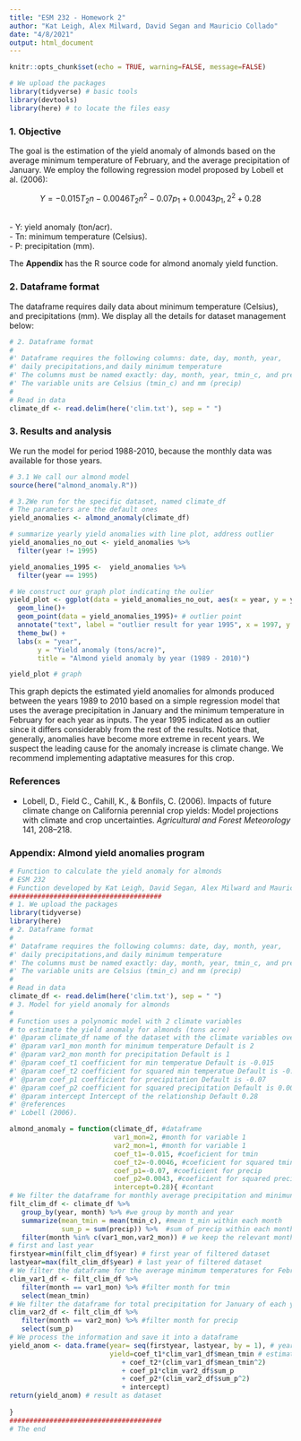 ```yaml
---
title: "ESM 232 - Homework 2"
author: "Kat Leigh, Alex Milward, David Segan and Mauricio Collado"
date: "4/8/2021"
output: html_document
---
```


```r
knitr::opts_chunk$set(echo = TRUE, warning=FALSE, message=FALSE)
```

```r
# We upload the packages
library(tidyverse) # basic tools
library(devtools)
library(here) # to locate the files easy
```

### 1. Objective
The goal is the estimation of the yield anomaly of almonds based on the average minimum temperature of February, and the average precipitation  of January. We employ the following regression model proposed by Lobell et al. (2006):

$$Y = -0.015T_2n -0.0046T_2n^2-0.07p_1+0.0043p_1,2^2+0.28
$$

<br>
- Y: yield anomaly (ton/acr). <br>
- Tn: minimum temperature (Celsius). <br>
- P: precipitation (mm). <br>

The **Appendix** has the R source code for almond anomaly yield function.

### 2. Dataframe format
The dataframe requires daily data about minimum temperature (Celsius), and precipitations (mm). We display all the details for dataset management below:

```r
# 2. Dataframe format
#
#' Dataframe requires the following columns: date, day, month, year, 
#' daily precipitations,and daily minimum temperature
#' The columns must be named exactly: day, month, year, tmin_c, and precip 
#' The variable units are Celsius (tmin_c) and mm (precip)
#
# Read in data
climate_df <- read.delim(here('clim.txt'), sep = " ")
```

### 3. Results and analysis
We run the model for period 1988-2010, because the monthly data was available for those years.

```r
# 3.1 We call our almond model
source(here("almond_anomaly.R"))

# 3.2We run for the specific dataset, named climate_df
# The parameters are the default ones
yield_anomalies <- almond_anomaly(climate_df)

# summarize yearly yield anomalies with line plot, address outlier
yield_anomalies_no_out <- yield_anomalies %>% 
  filter(year != 1995)

yield_anomalies_1995 <-  yield_anomalies %>% 
  filter(year == 1995)

# We construct our graph plot indicating the oulier
yield_plot <- ggplot(data = yield_anomalies_no_out, aes(x = year, y = yield)) +
  geom_line()+
  geom_point(data = yield_anomalies_1995)+ # outlier point
  annotate("text", label = "outlier result for year 1995", x = 1997, y = 1750)+
  theme_bw() +
  labs(x = "year", 
       y = "Yield anomaly (tons/acre)",
       title = "Almond yield anomaly by year (1989 - 2010)")

yield_plot # graph

```

This graph depicts the estimated yield anomalies for almonds produced between the years 1989 to 2010 based on a simple regression model that uses the average precipitation in January and the minimum temperature in February for each year as inputs. The year 1995 indicated as an outlier since it differs considerably from the rest of the results. Notice that, generally, anomalies have become more extreme in recent years. We suspect the leading cause for the anomaly increase is climate change. We recommend implementing adaptative measures for this crop.

### References
- Lobell, D., Field C., Cahill, K., & Bonfils, C. (2006). Impacts of future climate change on California perennial crop yields: Model projections with climate and crop uncertainties. *Agricultural and Forest Meteorology* 141, 208–218.

### Appendix: Almond yield anomalies program

```r
# Function to calculate the yield anomaly for almonds
# ESM 232
# Function developed by Kat Leigh, David Segan, Alex Milward and Mauricio Collado
######################################
# 1. We upload the packages
library(tidyverse)
library(here)
# 2. Dataframe format
#
#' Dataframe requires the following columns: date, day, month, year, 
#' daily precipitations,and daily minimum temperature
#' The columns must be named exactly: day, month, year, tmin_c, and precip 
#' The variable units are Celsius (tmin_c) and mm (precip)
#
# Read in data
climate_df <- read.delim(here('clim.txt'), sep = " ")
# 3. Model for yield anomaly for almonds
#
# Function uses a polynomic model with 2 climate variables
# to estimate the yield anomaly for almonds (tons acre)
#' @param climate_df name of the dataset with the climate variables over time
#' @param var1_mon month for minimum temperature Default is 2
#' @param var2_mon month for precipitation Default is 1
#' @param coef_t1 coefficient for min temperatue Default is -0.015
#' @param coef_t2 coefficient for squared min temperatue Default is -0.0046
#' @param coef_p1 coefficient for precipitation Default is -0.07
#' @param coef_p2 coefficient for squared precipitation Default is 0.0043
#' @param intercept Intercept of the relationship Default 0.28
#' @references
#' Lobell (2006).

almond_anomaly = function(climate_df, #dataframe
                          var1_mon=2, #month for variable 1
                          var2_mon=1, #month for variable 1
                          coef_t1=-0.015, #coeficient for tmin
                          coef_t2=-0.0046, #coeficient for squared tmin
                          coef_p1=-0.07, #coeficient for precip
                          coef_p2=0.0043, #coeficient for squared precip
                          intercept=0.28){ #contant
# We filter the dataframe for monthly average precipitation and minimun temp
filt_clim_df <- climate_df %>%
   group_by(year, month) %>% #we group by month and year
   summarize(mean_tmin = mean(tmin_c), #mean t_min within each month
             sum_p = sum(precip)) %>%  #sum of precip within each month
   filter(month %in% c(var1_mon,var2_mon)) # we keep the relevant months
# first and last year
firstyear=min(filt_clim_df$year) # first year of filtered dataset
lastyear=max(filt_clim_df$year) # last year of filtered dataset
# We filter the dataframe for the average minimum temperatures for February of each year
clim_var1_df <- filt_clim_df %>% 
   filter(month == var1_mon) %>% #filter month for tmin
   select(mean_tmin)
# We filter the dataframe for total precipitation for January of each year
clim_var2_df <- filt_clim_df %>% 
   filter(month == var2_mon) %>% #filter month for precip
   select(sum_p)
# We process the information and save it into a dataframe
yield_anom <- data.frame(year= seq(firstyear, lastyear, by = 1), # year
                         yield=coef_t1*clim_var1_df$mean_tmin # estimation
                            + coef_t2*(clim_var1_df$mean_tmin^2) 
                            + coef_p1*clim_var2_df$sum_p 
                            + coef_p2*(clim_var2_df$sum_p^2) 
                            + intercept)
return(yield_anom) # result as dataset
             
}
######################################
# The end
```